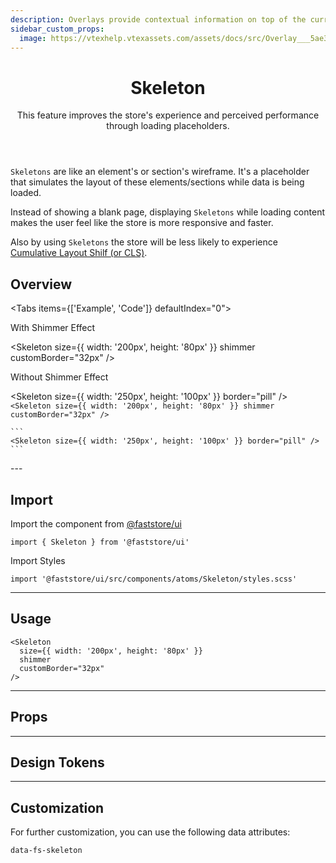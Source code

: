 ```yaml
---
description: Overlays provide contextual information on top of the current layer of the interface.
sidebar_custom_props:
  image: https://vtexhelp.vtexassets.com/assets/docs/src/Overlay___5ae3e4dc6b4b413cf33295d52a64fac0.png
---
```



<header>

# Skeleton

This feature improves the store's experience and perceived performance through loading placeholders.

</header>

`Skeletons` are like an element's or section's wireframe. It's a placeholder
that simulates the layout of these elements/sections while data is being loaded.

Instead of showing a blank page, displaying `Skeletons` while loading content makes the user feel like the store is more responsive and faster.

Also by using `Skeletons` the store will be less likely to experience [Cumulative Layout Shilf (or CLS)](https://web.dev/i18n/en/cls/).

## Overview

<Tabs items={['Example', 'Code']} defaultIndex="0">
  <Tab>
    <OverviewSection bigGap>
      <p>With Shimmer Effect</p>
      <Skeleton
        size={{ width: '200px', height: '80px' }}
        shimmer
        customBorder="32px"
      />
    </OverviewSection>
    <OverviewSection bigGap>
      <p>Without Shimmer Effect</p>
      <Skeleton size={{ width: '250px', height: '100px' }} border="pill" />
    </OverviewSection>
  </Tab>
  <Tab>
    ```
    <Skeleton
      size={{ width: '200px', height: '80px' }}
      shimmer
      customBorder="32px"
    />
    ```

    ```
    <Skeleton size={{ width: '250px', height: '100px' }} border="pill" />
    ```

  </Tab>
</Tabs>
---

## Import

Import the component from <a href="https://www.faststore.dev/reference/ui/get-started-faststore-ui">@faststore/ui</a>

```tsx
import { Skeleton } from '@faststore/ui'
```

Import Styles

```tsx
import '@faststore/ui/src/components/atoms/Skeleton/styles.scss'
```

---

## Usage

<OverviewSection>
  <Skeleton
    size={{ width: '200px', height: '80px' }}
    shimmer
    customBorder="32px"
  />
</OverviewSection>

```tsx
<Skeleton
  size={{ width: '200px', height: '80px' }}
  shimmer
  customBorder="32px"
/>
```

---

## Props

<PropsSection name="Skeleton" />

---

## Design Tokens

<TokenTable>
  <TokenRow
    token="--fs-skeleton-bkg-color"
    value="var(--fs-color-disabled-bkg)"
    isColor
  />
  <TokenRow
    token="--fs-skeleton-border-radius"
    value="var(--fs-border-radius)"
  />
</TokenTable>

---

## Customization

For further customization, you can use the following data attributes:

`data-fs-skeleton`
